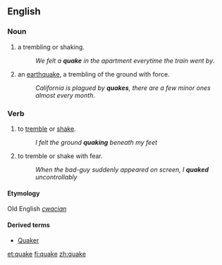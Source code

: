 ==English==

===Noun===
{{en-noun-reg}}

# a trembling or shaking.
#:''We felt a '''quake''' in the apartment everytime the train went by''.
# an [[earthquake]], a trembling of the ground with force.
#:''California is plagued by '''quakes''', there are a few minor ones almost every month''.

===Verb===
{{en-infl-reg-other-e|quak|e}}

# to [[tremble]] or [[shake]].
#:''I felt the ground '''quaking''' beneath my feet''
# to tremble or shake with fear.
#:''When the bad-guy suddenly appeared on screen, I '''quaked''' uncontrollably''
====Etymology====
Old English ''[[cwacian]]''
====Derived terms====
* [[Quaker]]

[[et:quake]]
[[fi:quake]]
[[zh:quake]]